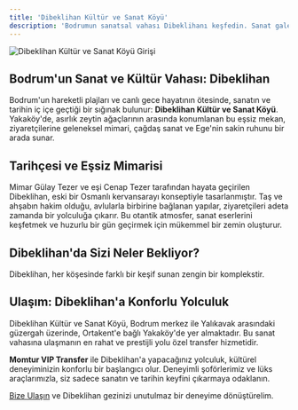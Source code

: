 ```yaml
---
title: 'Dibeklihan Kültür ve Sanat Köyü'
description: 'Bodrumun sanatsal vahası Dibeklihanı keşfedin. Sanat galerileri, tasarım dükkanları ve eşsiz mimarisiyle kültürel bir kaçış.'
---
```



<img src="https://res.cloudinary.com/djzzikcey/image/upload/v1752962434/places/dibeklihan-sanat-koyu-giris.jpg" alt="Dibeklihan Kültür ve Sanat Köyü Girişi" className="rounded-lg mb-4 w-full object-cover" />

## Bodrum'un Sanat ve Kültür Vahası: Dibeklihan

Bodrum'un hareketli plajları ve canlı gece hayatının ötesinde, sanatın ve tarihin iç içe geçtiği bir sığınak bulunur: **Dibeklihan Kültür ve Sanat Köyü**. Yakaköy'de, asırlık zeytin ağaçlarının arasında konumlanan bu eşsiz mekan, ziyaretçilerine geleneksel mimari, çağdaş sanat ve Ege'nin sakin ruhunu bir arada sunar.

## Tarihçesi ve Eşsiz Mimarisi

Mimar Gülay Tezer ve eşi Cenap Tezer tarafından hayata geçirilen Dibeklihan, eski bir Osmanlı kervansarayı konseptiyle tasarlanmıştır. Taş ve ahşabın hakim olduğu, avlularla birbirine bağlanan yapılar, ziyaretçileri adeta zamanda bir yolculuğa çıkarır. Bu otantik atmosfer, sanat eserlerini keşfetmek ve huzurlu bir gün geçirmek için mükemmel bir zemin oluşturur.

## Dibeklihan'da Sizi Neler Bekliyor?

Dibeklihan, her köşesinde farklı bir keşif sunan zengin bir komplekstir.

<Cards>
  <Card
    title="Sanat Galerileri"
    icon="palette"
    body="Yıl boyunca yerli ve yabancı sanatçıların sergilerine ev sahipliği yapan galerilerde resim, heykel, seramik ve fotoğraf sanatının en güzel örneklerini görebilirsiniz."
  />
  <Card
    title="Tasarım Dükkanları"
    icon="store"
    body="El yapımı takılar, özgün tekstil ürünleri, seramikler ve daha birçok özel tasarım ürününü bulabileceğiniz butik dükkanlarda sevdiklerinize ve kendinize eşsiz hediyeler alabilirsiniz."
  />
  <Card
    title="Lezzet Durakları"
    icon="utensils"
    body="Köyün içindeki restoran ve kafelerde, Ege mutfağının taze lezzetlerini tadabilir, sanat dolu bir günün yorgunluğunu bir kahve molasıyla atabilirsiniz."
  />
  <Card
    title="Etkinlikler ve Atölyeler"
    icon="calendar-days"
    body="Dibeklihan, yaz aylarında düzenlenen konserler, film gösterimleri, söyleşiler ve sanat atölyeleri ile Bodrum'un kültürel takvimine renk katar."
  />
</Cards>

## Ulaşım: Dibeklihan'a Konforlu Yolculuk

Dibeklihan Kültür ve Sanat Köyü, Bodrum merkez ile Yalıkavak arasındaki güzergah üzerinde, Ortakent'e bağlı Yakaköy'de yer almaktadır. Bu sanat vahasına ulaşmanın en rahat ve prestijli yolu özel transfer hizmetidir.

**Momtur VIP Transfer** ile Dibeklihan'a yapacağınız yolculuk, kültürel deneyiminizin konforlu bir başlangıcı olur. Deneyimli şoförlerimiz ve lüks araçlarımızla, siz sadece sanatın ve tarihin keyfini çıkarmaya odaklanın.

[Bize Ulaşın](/contact) ve Dibeklihan gezinizi unutulmaz bir deneyime dönüştürelim.
